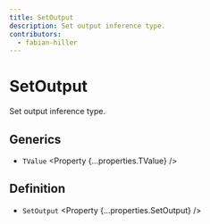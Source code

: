 ```yaml
---
title: SetOutput
description: Set output inference type.
contributors:
  - fabian-hiller
---
```



# SetOutput

Set output inference type.

## Generics

- `TValue` <Property {...properties.TValue} />

## Definition

- `SetOutput` <Property {...properties.SetOutput} />
